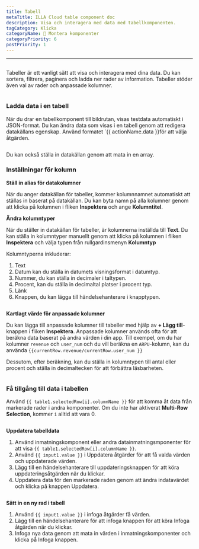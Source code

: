 ```yaml
---
title: Tabell
metaTitle: ILLA Cloud table component doc
description: Visa och interagera med data med tabellkomponenten.
tagCategory: Klicka
categoryName: 🧬 Montera komponenter
categoryPriority: 6
postPriority: 1
---
```


* * *

## <Heading hidden>Tabell</Heading>

Tabeller är ett vanligt sätt att visa och interagera med dina data. Du kan sortera, filtrera, paginera och ladda ner rader av information. Tabeller stöder även val av rader och anpassade kolumner.

<img
  src='https://cdn.illacloud.com/official-website/img/docs/assemble/table.png'
  alt=""
/>

### Ladda data i en tabell

När du drar en tabellkomponent till bildrutan, visas testdata automatiskt i JSON-format. Du kan ändra data som visas i en tabell genom att redigera datakällans egenskap. Använd formatet \`{{ actionName.data }}för att välja åtgärden.

<img
  src='https://cdn.illacloud.com/official-website/img/docs/assemble/table1.png'
  alt=""
/>

Du kan också ställa in datakällan genom att mata in en array.

### Inställningar för kolumn

**Ställ in alias för datakolumner**

När du anger datakällan för tabeller, kommer kolumnnamnet automatiskt att ställas in baserat på datakällan. Du kan byta namn på alla kolumner genom att klicka på kolumnen i fliken **Inspektera** och ange **Kolumntitel**.

**Ändra kolumntyper**

När du ställer in datakällan för tabeller, är kolumnerna inställda till **Text**. Du kan ställa in kolumntyper manuellt genom att klicka på kolumnen i fliken **Inspektera** och välja typen från rullgardinsmenyn **Kolumntyp**

Kolumntyperna inkluderar:

1.  Text
2.  Datum kan du ställa in datumets visningsformat i datumtyp.
3.  Nummer, du kan ställa in decimaler i taltypen.
4.  Procent, kan du ställa in decimaltal platser i procent typ.
5.  Länk
6.  Knappen, du kan lägga till händelsehanterare i knapptypen.

<img
  src='https://cdn.illacloud.com/official-website/img/docs/assemble/table2.png'
  alt=""
/>

**Kartlagt värde för anpassade kolumner**

Du kan lägga till anpassade kolumner till tabeller med hjälp av **+ Lägg till**-knappen i fliken **Inspektera**. Anpassade kolumner används ofta för att beräkna data baserat på andra värden i din app. Till exempel, om du har kolumner `revenue` och `user_num` och du vill beräkna en `ARPU`-kolumn, kan du använda `{{currentRow.revenue/currentRow.user_num }}`

Dessutom, efter beräkning, kan du ställa in kolumntypen till antal eller procent och ställa in decimaltecken för att förbättra läsbarheten.

<img
  src='https://cdn.illacloud.com/official-website/img/docs/assemble/table3.png'
  alt=""
/>

### Få tillgång till data i tabellen

Använd `{{ table1.selectedRow[i].columnName }}` för att komma åt data från markerade rader i andra komponenter. Om du inte har aktiverat **Multi-Row Selection**, kommer `i` alltid att vara 0.

<img
  src='https://cdn.illacloud.com/official-website/img/docs/assemble/table4.png'
  alt=""
/>

**Uppdatera tabelldata**

1.  Använd inmatningskomponent eller andra datainmatningsmponenter för att visa `{{ table1.selectedRow[i].columnName }}`.
2.  Använd `{{ input1.value }}` i Uppdatera åtgärder för att få valda värden och uppdaterade värden.
3.  Lägg till en händelsehanterare till uppdateringsknappen för att köra uppdateringsåtgärden när du klickar.
4.  Uppdatera data för den markerade raden genom att ändra indatavärdet och klicka på knappen Uppdatera.

<img
  src='https://cdn.illacloud.com/official-website/img/docs/assemble/table5.png'
  alt=""
/>

**Sätt in en ny rad i tabell**

1.  Använd `{{ input1.value }}` i infoga åtgärder få värden.
2.  Lägg till en händelsehanterare för att infoga knappen för att köra Infoga åtgärden när du klickar.
3.  Infoga nya data genom att mata in värden i inmatningskomponenter och klicka på Infoga knappen.

<img
  src='https://cdn.illacloud.com/official-website/img/docs/assemble/table6.png'
  alt=""
/>
